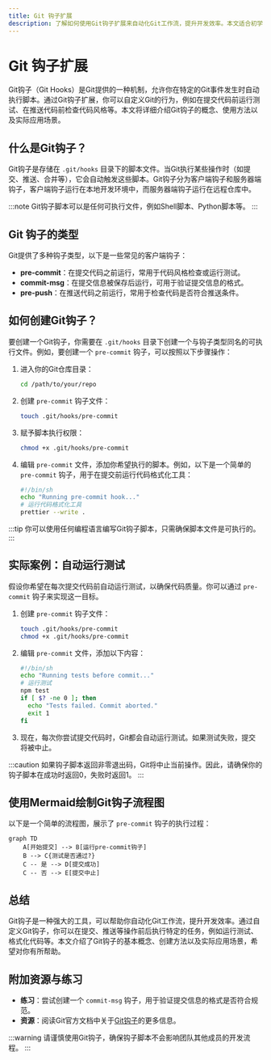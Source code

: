 ```yaml
---
title: Git 钩子扩展
description: 了解如何使用Git钩子扩展来自动化Git工作流，提升开发效率。本文适合初学者，包含代码示例和实际案例。
---
```


# Git 钩子扩展

Git钩子（Git Hooks）是Git提供的一种机制，允许你在特定的Git事件发生时自动执行脚本。通过Git钩子扩展，你可以自定义Git的行为，例如在提交代码前运行测试、在推送代码前检查代码风格等。本文将详细介绍Git钩子的概念、使用方法以及实际应用场景。

## 什么是Git钩子？

Git钩子是存储在 `.git/hooks` 目录下的脚本文件。当Git执行某些操作时（如提交、推送、合并等），它会自动触发这些脚本。Git钩子分为客户端钩子和服务器端钩子，客户端钩子运行在本地开发环境中，而服务器端钩子运行在远程仓库中。

:::note
Git钩子脚本可以是任何可执行文件，例如Shell脚本、Python脚本等。
:::

## Git 钩子的类型

Git提供了多种钩子类型，以下是一些常见的客户端钩子：

- **pre-commit**：在提交代码之前运行，常用于代码风格检查或运行测试。
- **commit-msg**：在提交信息被保存后运行，可用于验证提交信息的格式。
- **pre-push**：在推送代码之前运行，常用于检查代码是否符合推送条件。

## 如何创建Git钩子？

要创建一个Git钩子，你需要在 `.git/hooks` 目录下创建一个与钩子类型同名的可执行文件。例如，要创建一个 `pre-commit` 钩子，可以按照以下步骤操作：

1. 进入你的Git仓库目录：
   ```bash
   cd /path/to/your/repo
   ```

2. 创建 `pre-commit` 钩子文件：
   ```bash
   touch .git/hooks/pre-commit
   ```

3. 赋予脚本执行权限：
   ```bash
   chmod +x .git/hooks/pre-commit
   ```

4. 编辑 `pre-commit` 文件，添加你希望执行的脚本。例如，以下是一个简单的 `pre-commit` 钩子，用于在提交前运行代码格式化工具：

   ```bash
   #!/bin/sh
   echo "Running pre-commit hook..."
   # 运行代码格式化工具
   prettier --write .
   ```

:::tip
你可以使用任何编程语言编写Git钩子脚本，只需确保脚本文件是可执行的。
:::

## 实际案例：自动运行测试

假设你希望在每次提交代码前自动运行测试，以确保代码质量。你可以通过 `pre-commit` 钩子来实现这一目标。

1. 创建 `pre-commit` 钩子文件：
   ```bash
   touch .git/hooks/pre-commit
   chmod +x .git/hooks/pre-commit
   ```

2. 编辑 `pre-commit` 文件，添加以下内容：

   ```bash
   #!/bin/sh
   echo "Running tests before commit..."
   # 运行测试
   npm test
   if [ $? -ne 0 ]; then
     echo "Tests failed. Commit aborted."
     exit 1
   fi
   ```

3. 现在，每次你尝试提交代码时，Git都会自动运行测试。如果测试失败，提交将被中止。

:::caution
如果钩子脚本返回非零退出码，Git将中止当前操作。因此，请确保你的钩子脚本在成功时返回0，失败时返回1。
:::

## 使用Mermaid绘制Git钩子流程图

以下是一个简单的流程图，展示了 `pre-commit` 钩子的执行过程：

```mermaid
graph TD
    A[开始提交] --> B[运行pre-commit钩子]
    B --> C{测试是否通过?}
    C -- 是 --> D[提交成功]
    C -- 否 --> E[提交中止]
```

## 总结

Git钩子是一种强大的工具，可以帮助你自动化Git工作流，提升开发效率。通过自定义Git钩子，你可以在提交、推送等操作前后执行特定的任务，例如运行测试、格式化代码等。本文介绍了Git钩子的基本概念、创建方法以及实际应用场景，希望对你有所帮助。

## 附加资源与练习

- **练习**：尝试创建一个 `commit-msg` 钩子，用于验证提交信息的格式是否符合规范。
- **资源**：阅读Git官方文档中关于[Git钩子](https://git-scm.com/docs/githooks)的更多信息。

:::warning
请谨慎使用Git钩子，确保钩子脚本不会影响团队其他成员的开发流程。
:::
